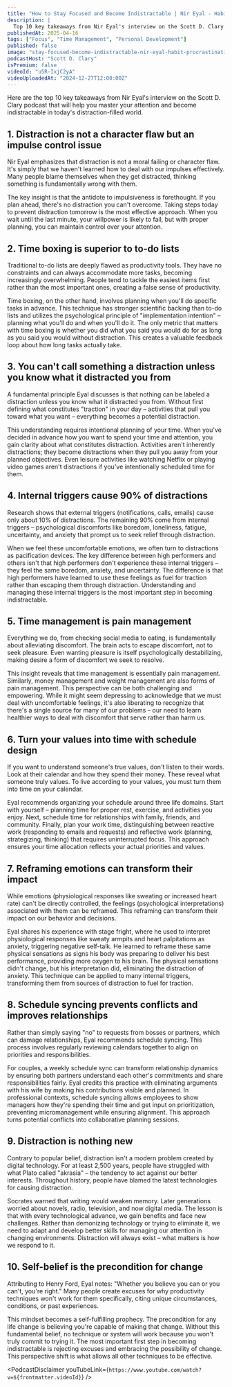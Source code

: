```yaml
---
title: "How to Stay Focused and Become Indistractable | Nir Eyal - Habit & Procrastination Expert"
description: |
  Top 10 key takeaways from Nir Eyal's interview on the Scott D. Clary podcast that will help you master your attention and become indistractable in today's distraction-filled world.
publishedAt: 2025-04-16
tags: ["Focus", "Time Management", "Personal Development"]
published: false
image: "stay-focused-become-indistractable-nir-eyal-habit-procrastination-expert.jpg"
podcastHost: "Scott D. Clary"
isPremium: false
videoId: "u5R-IxjC2yA"
videoUploadedAt: "2024-12-27T12:00:00Z"
---
```



<PodcastSummaryPageLayout frontmatter={frontmatter}>

Here are the top 10 key takeaways from Nir Eyal's interview on the Scott D. Clary podcast that will help you master your attention and become indistractable in today's distraction-filled world.

## 1. Distraction is not a character flaw but an impulse control issue

Nir Eyal emphasizes that distraction is not a moral failing or character flaw. It's simply that we haven't learned how to deal with our impulses effectively. Many people blame themselves when they get distracted, thinking something is fundamentally wrong with them.

The key insight is that the antidote to impulsiveness is forethought. If you plan ahead, there's no distraction you can't overcome. Taking steps today to prevent distraction tomorrow is the most effective approach. When you wait until the last minute, your willpower is likely to fail, but with proper planning, you can maintain control over your attention.

## 2. Time boxing is superior to to-do lists

Traditional to-do lists are deeply flawed as productivity tools. They have no constraints and can always accommodate more tasks, becoming increasingly overwhelming. People tend to tackle the easiest items first rather than the most important ones, creating a false sense of productivity.

Time boxing, on the other hand, involves planning when you'll do specific tasks in advance. This technique has stronger scientific backing than to-do lists and utilizes the psychological principle of "implementation intention" – planning what you'll do and when you'll do it. The only metric that matters with time boxing is whether you did what you said you would do for as long as you said you would without distraction. This creates a valuable feedback loop about how long tasks actually take.

## 3. You can't call something a distraction unless you know what it distracted you from

A fundamental principle Eyal discusses is that nothing can be labeled a distraction unless you know what it distracted you from. Without first defining what constitutes "traction" in your day – activities that pull you toward what you want – everything becomes a potential distraction.

This understanding requires intentional planning of your time. When you've decided in advance how you want to spend your time and attention, you gain clarity about what constitutes distraction. Activities aren't inherently distractions; they become distractions when they pull you away from your planned objectives. Even leisure activities like watching Netflix or playing video games aren't distractions if you've intentionally scheduled time for them.

## 4. Internal triggers cause 90% of distractions

Research shows that external triggers (notifications, calls, emails) cause only about 10% of distractions. The remaining 90% come from internal triggers – psychological discomforts like boredom, loneliness, fatigue, uncertainty, and anxiety that prompt us to seek relief through distraction.

When we feel these uncomfortable emotions, we often turn to distractions as pacification devices. The key difference between high performers and others isn't that high performers don't experience these internal triggers – they feel the same boredom, anxiety, and uncertainty. The difference is that high performers have learned to use these feelings as fuel for traction rather than escaping them through distraction. Understanding and managing these internal triggers is the most important step in becoming indistractable.

## 5. Time management is pain management

Everything we do, from checking social media to eating, is fundamentally about alleviating discomfort. The brain acts to escape discomfort, not to seek pleasure. Even wanting pleasure is itself psychologically destabilizing, making desire a form of discomfort we seek to resolve.

This insight reveals that time management is essentially pain management. Similarly, money management and weight management are also forms of pain management. This perspective can be both challenging and empowering. While it might seem depressing to acknowledge that we must deal with uncomfortable feelings, it's also liberating to recognize that there's a single source for many of our problems – our need to learn healthier ways to deal with discomfort that serve rather than harm us.

## 6. Turn your values into time with schedule design

If you want to understand someone's true values, don't listen to their words. Look at their calendar and how they spend their money. These reveal what someone truly values. To live according to your values, you must turn them into time on your calendar.

Eyal recommends organizing your schedule around three life domains. Start with yourself – planning time for proper rest, exercise, and activities you enjoy. Next, schedule time for relationships with family, friends, and community. Finally, plan your work time, distinguishing between reactive work (responding to emails and requests) and reflective work (planning, strategizing, thinking) that requires uninterrupted focus. This approach ensures your time allocation reflects your actual priorities and values.

## 7. Reframing emotions can transform their impact

While emotions (physiological responses like sweating or increased heart rate) can't be directly controlled, the feelings (psychological interpretations) associated with them can be reframed. This reframing can transform their impact on our behavior and decisions.

Eyal shares his experience with stage fright, where he used to interpret physiological responses like sweaty armpits and heart palpitations as anxiety, triggering negative self-talk. He learned to reframe these same physical sensations as signs his body was preparing to deliver his best performance, providing more oxygen to his brain. The physical sensations didn't change, but his interpretation did, eliminating the distraction of anxiety. This technique can be applied to many internal triggers, transforming them from sources of distraction to fuel for traction.

## 8. Schedule syncing prevents conflicts and improves relationships

Rather than simply saying "no" to requests from bosses or partners, which can damage relationships, Eyal recommends schedule syncing. This process involves regularly reviewing calendars together to align on priorities and responsibilities.

For couples, a weekly schedule sync can transform relationship dynamics by ensuring both partners understand each other's commitments and share responsibilities fairly. Eyal credits this practice with eliminating arguments with his wife by making his contributions visible and planned. In professional contexts, schedule syncing allows employees to show managers how they're spending their time and get input on prioritization, preventing micromanagement while ensuring alignment. This approach turns potential conflicts into collaborative planning sessions.

## 9. Distraction is nothing new

Contrary to popular belief, distraction isn't a modern problem created by digital technology. For at least 2,500 years, people have struggled with what Plato called "akrasia" – the tendency to act against our better interests. Throughout history, people have blamed the latest technologies for causing distraction.

Socrates warned that writing would weaken memory. Later generations worried about novels, radio, television, and now digital media. The lesson is that with every technological advance, we gain benefits and face new challenges. Rather than demonizing technology or trying to eliminate it, we need to adapt and develop better skills for managing our attention in changing environments. Distraction will always exist – what matters is how we respond to it.

## 10. Self-belief is the precondition for change

Attributing to Henry Ford, Eyal notes: "Whether you believe you can or you can't, you're right." Many people create excuses for why productivity techniques won't work for them specifically, citing unique circumstances, conditions, or past experiences.

This mindset becomes a self-fulfilling prophecy. The precondition for any life change is believing you're capable of making that change. Without this fundamental belief, no technique or system will work because you won't truly commit to trying it. The most important first step in becoming indistractable is rejecting excuses and embracing the possibility of change. This perspective shift is what allows all other techniques to be effective.

<PodcastDisclaimer
  youTubeLink={`https://www.youtube.com/watch?v=${frontmatter.videoId}`}
/>

</PodcastSummaryPageLayout>
